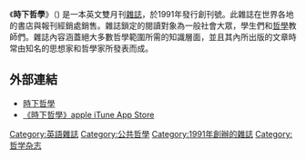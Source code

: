 {{refimprove|time=2014-04-02T03:29:02+00:00}}
{{Infobox magazine
| name                = 時下哲學<br>Philosophy Now magazine
| image_file         =<!-- 檔案不存在 Cover of Philosophy Now Issue 121 (Aug-Sept 2017).jpg ，可從英文維基百科取得 -->
| image_caption = 《時下哲學》121 期封面
| editor              = 石安霞
| firstdate          = 1991
| language            = [[英语|英语]]
| based        = [[伦敦|伦敦]]
| issn                = 0961-5970
| website             = [https://philosophynow.org/ philosophynow.org]
}}

《'''時下哲學'''》（{{lang-en|''Philosophy Now''}}) 是一本英文雙月刊[[雜誌|雜誌]]，於1991年發行創刊號。此雜誌在世界各地的書店與報刊經銷處銷售。雜誌鎖定的閱讀對象為一般社會大眾，學生們和[[哲學|哲學]]教師們。雜誌內容涵蓋絕大多數哲學範圍所需的知識層面，並且其內所出版的文章時常由知名的思想家和哲學家所發表而成。

==外部連結==
*[http://philosophynow.org/ 時下哲學] {{Wayback|url=http://philosophynow.org/ |date=20210323135928 }}
*[https://itunes.apple.com/hk/app/philosophy-now/id676120508 《時下哲學》apple iTune App Store] {{Wayback|url=https://itunes.apple.com/hk/app/philosophy-now/id676120508 |date=20160307052649 }}

{{pub-stub}}
[[Category:英語雜誌|Category:英語雜誌]]
[[Category:公共哲學|Category:公共哲學]]
[[Category:1991年創辦的雜誌|Category:1991年創辦的雜誌]]
[[Category:哲学杂志|Category:哲学杂志]]